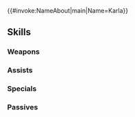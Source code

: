 {{#invoke:NameAbout|main|Name=Karla}}{{HeroPage Tabs}}
{{Hero Infobox
|Name=Karla
|Title=Sword Vassal
|artist=北千里
|resplendentArtist=廣岡政樹
|WeaponType=Red Sword
|MoveType=Infantry
|GrowthModifier=Gen 2
|Origin=Fire Emblem: The Blazing Blade
|Gender=Female
|actorEN=Allegra Clark
|actorJP=諏訪彩花
|releaseDate=June 8, 2018
|poolDate=June 21, 2018
|randomStartTime=2018-07-08T07:00:00Z
|poolRarities=5
|TagID=カアラ
|InternalID=256
|cv1=6
|cv2=1100200
|Properties=specRate_202008,resplendent,hel
|description=A traveling swordswoman in search of her brother. Her impressive skills and good looks have enlivened many arenas. Appears in Fire Emblem: The Blazing Blade.
|resplendentStartTime=2022-07-10T07:00:00Z
|resplendentEndTime=2022-07-25T06:59:59Z
}}
{{Stats Page
|Lv1HP=18|Lv1ATK=7|Lv1SPD=10|Lv1DEF=6|Lv1RES=7
|GRHP=55|GRATK=65|GRSPD=70|GRDEF=40|GRRES=35
}}
==Skills==
===Weapons===
{{Weapons Table
|weapon1=Iron Sword
|weapon1Default=1
|weapon1Unlock=1
|weapon2=Steel Sword
|weapon2Default=3
|weapon2Unlock=2
|weapon3=Wo Dao
|weapon3Default=4
|weapon3Unlock=3
|weapon4=Vassal's Blade
|weapon4Default=5
|weapon4Unlock=5
}}
===Assists===
{{Assists Table}}
===Specials===
{{Specials Table
|special1=Dragon Gaze
|special1Default=4
|special1Unlock=3
|special2=Draconic Aura
|special2Unlock=4
}}
===Passives===
{{Passives Table
|passiveB1=Wrath 1
|passiveB2=Wrath 2
|passiveB3=Wrath 3
|passiveB1Unlock=1
|passiveB2Unlock=2
|passiveB3Unlock=4
|passiveC1=Even Spd Wave 1
|passiveC2=Even Spd Wave 2
|passiveC3=Even Spd Wave 3
|passiveC1Unlock=3
|passiveC2Unlock=4
|passiveC3Unlock=5
}}
{{Heroes Navbox}}